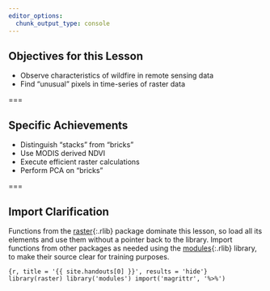 ```yaml
---
editor_options:
  chunk_output_type: console
---
```


## Objectives for this Lesson

- Observe characteristics of wildfire in remote sensing data
- Find "unusual" pixels in time-series of raster data

===

## Specific Achievements

- Distinguish "stacks" from "bricks"
- Use MODIS derived NDVI
- Execute efficient raster calculations
- Perform PCA on "bricks"

===

## Import Clarification

Functions from the [raster](){:.rlib} package dominate this lesson, so load all
its elements and use them without a pointer back to the library. Import
functions from other packages as needed using the [modules](){:.rlib} library,
to make their source clear for training purposes.

```{r, title = '{{ site.handouts[0] }}', results = 'hide'}
library(raster)
library('modules')
import('magrittr', '%>%')
```
